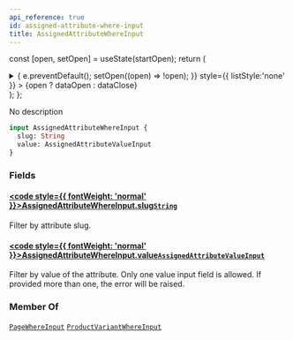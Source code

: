 ```yaml
---
api_reference: true
id: assigned-attribute-where-input
title: AssignedAttributeWhereInput
---
```






const [open, setOpen] = useState(startOpen);
return (
<details {...(open ? { open: true } : {})} className="details" style={{ border:'none', boxShadow:'none', background:'var(--ifm-background-color)' }}>
<summary
onClick={(e) => {
e.preventDefault();
setOpen((open) => !open);
}}
style={{ listStyle:'none' }} >
{open ? dataOpen : dataClose}
</summary>
{open && children}
</details>
);
};

No description

```graphql
input AssignedAttributeWhereInput {
  slug: String
  value: AssignedAttributeValueInput
}
```

### Fields

#### [<code style={{ fontWeight: 'normal' }}>AssignedAttributeWhereInput.<b>slug</b></code>](#)<Bullet />[`String`](../../../api-reference/miscellaneous/scalars/string.mdx) <Badge class="badge badge--secondary" text="scalar"/> <Badge class="badge badge--secondary" text="miscellaneous"/>

Filter by attribute slug.

#### [<code style={{ fontWeight: 'normal' }}>AssignedAttributeWhereInput.<b>value</b></code>](#)<Bullet />[`AssignedAttributeValueInput`](../../../api-reference/miscellaneous/inputs/assigned-attribute-value-input.mdx) <Badge class="badge badge--secondary" text="input"/> <Badge class="badge badge--secondary" text="miscellaneous"/>

Filter by value of the attribute. Only one value input field is allowed. If provided more than one, the error will be raised.

### Member Of

[`PageWhereInput`](../../../api-reference/pages/inputs/page-where-input.mdx) <Badge class="badge badge--secondary" text="input"/><Bullet />[`ProductVariantWhereInput`](../../../api-reference/products/inputs/product-variant-where-input.mdx) <Badge class="badge badge--secondary" text="input"/>
